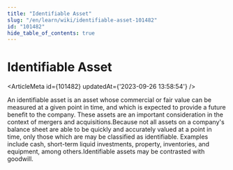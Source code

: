 ```yaml
---
title: "Identifiable Asset"
slug: "/en/learn/wiki/identifiable-asset-101482"
id: "101482"
hide_table_of_contents: true
---
```



# Identifiable Asset

<ArticleMeta id={101482} updatedAt={'2023-09-26 13:58:54'} />
<div className='border-solid border-b border-t-0 my-4 border-[var(--ifm-color-gray-300)]' />

An identifiable asset is an asset whose commercial or fair value can be measured at a given point in time, and which is expected to provide a future benefit to the company. These assets are an important consideration in the context of mergers and acquisitions.Because not all assets on a company's balance sheet are able to be quickly and accurately valued at a point in time, only those which are may be classified as identifiable. Examples include cash, short-term liquid investments, property, inventories, and equipment, among others.Identifiable assets may be contrasted with goodwill.
